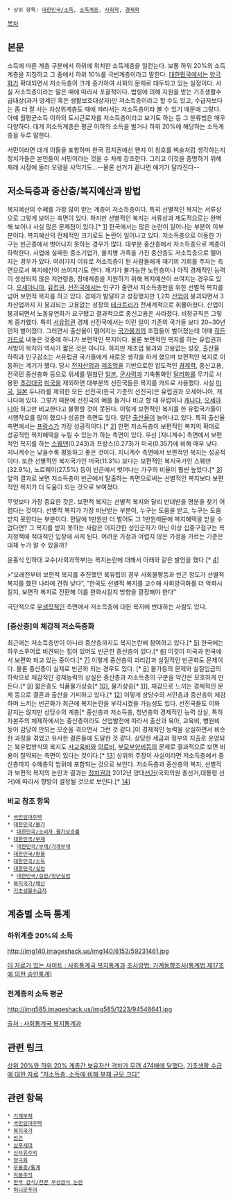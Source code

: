  * 상위 항목: [[대한민국/소득]], [[소득계층]], [[사회학]], [[경제학]]

[[목차]]
== 본문 ==
소득에 따른 계층 구분에서 하위에 위치한 소득계층을 일컫는다. 보통 하위 20%의 소득계층을 지칭하고 그 중에서 하위 10%를 극빈계층이라고 말한다. [[대한민국]]에서는 [[양극화]]가 확대되면서 저소득층이 크게 증가하여 사회의 문제로 대두되고 있는 실정이다. 사실 저소득층이라는 말은 때에 따라서 포괄적이다. 법령에 의해 지원을 받는 기초생활수급대상(과거 영세민 혹은 생활보호대상자)만 저소득층이라고 할 수도 있고, 수급자보다는 좀 더 잘 사는 차상위계층도 때에 따라서는 저소득층이라 볼 수 있기 때문에 그렇다. 아예 월평균소득 이하의 도시근로자를 저소득층이라고 보기도 하는 등 그 분류법은 매우 다양하다. 대개 저소득계층은 평균 이하의 소득을 벌거나 하위 20%에 해당하는 소득계층을 두루 말한다.

서민이라면 대개 이들을 포함하며 한국 정치권에선 왠지 이 칭호를 벼슬처럼 생각하는지 정치가들은 본인들이 서민이라는 것을 수 차례 강조한다. 그리고 이것을 증명하기 위해 재래 시장에 들러 오뎅을 사먹기도...--물론 선거가 끝나면 얘기가 달라진다--

== 저소득층과 중산층/복지예산과 방법 ==
복지예산의 수혜를 가장 많이 받는 계층이 저소득층이다. 특히 선별적인 복지는 서류상으로 그렇게 보이는 측면이 있다. 하지만 선별적인 복지는 서류상과 제도적으로는 완벽해 보이나 사실 많은 문제점이 있다.[* [http://news.hankooki.com/lpage/society/201107/h2011071902341621950.htm]] 한국에서는 많은 논란이 일어나는 부분이 이부분이다. 복지예산의 전체적인 크기로도 논란이 일어나고 있다. 저소득층으로 이동한 가구는 빈곤층에서 벗어나지 못하는 경우가 많다. 대부분 중산층에서 저소득층으로 계층이 하락한다. 사업에 실패한 중소기업가, 불치병 가족을 가진 중산층도 저소득층으로 떨어지는 경우가 있다. 여러가지 이유로 저소득층이 된 사람들에게 재기의 기회를 주자는 측면으로서 복지예산이 쓰여지기도 한다. 재기가 불가능한 노인층이나 아직 경제적인 능력이 생성되지 않은 저연령층, 장애계층을 지원하기 위해 복지예산이 쓰여지는 경우도 있다. [[오세아니아]], [[유럽]]권, [[선진국]]에서는 인구가 줄면서 저소득층만을 위한 선별적 복지를 넘어 보편적 복지를 하고 있다. 경제가 발달하고 성장했지만 1,2차 [[산업]]이 붕괴되면서 3차산업까지 지 붕괴되는 고용없는 성장의 [[테크트리]]가 전세계적으로 휘몰아쳤다. 산업이 붕괴되면서 노동유연화가 요구됐고 결과적으로 종신고용은 사라졌다. 비정규직은 그렇게 증가했다. 특히 [[서유럽]]권 경제 선진국에서는 이런 일이 기존의 국가들 보다 20~30년 먼저 벌어졌다. 그러면서 출산율이 떨어지는 [[국가붕괴]]의 조짐들이 벌어졌는데 이때 [[히든카드]]로 내놓은 것중에 하나가 보편적인 복지이다. 물론 보편적인 복지를 하는 유럽권과 서방이 복지의 역사가 짧은 것은 아니다. 하지만 제조업 붕괴와 고용없는 성장, 출산율 하락과 인구감소는 서유럽권 국가들에게 새로운 생각을 하게 했으며 보편적인 복지로 이동하는 계기가 됐다. 당시 [[전자산업]]과 [[제조업]]을 기반으로한 압도적인 [[경제력]], 종신고용, 전국민 중산층화 등으로 위세를 떨쳤던 [[일본]], [[군사력]]과 기축통화인 [[달러]]화를 무기로 사용한 [[초강대국]] [[미국]]을 제외하면 대부분의 선진국들은 복지를 카드로 사용했다.  사실 [[미국]], [[일본]] 두나라를 제외한 모든 선진국(한국 기준의 선진국)은 유럽권과 오세아니아, 캐나다에 있다. 그렇기 때문에 선진국의 예를 들거나 비교 할 때 유럽이나 [[캐나다]], [[오세아니아]] 하고만 비교한다고 불평할 것이 못된다. 이렇게 보편적인 복지를 한 유럽국가들이 시행착오를 많이 했으나 성공한 측면도 있다. 일단 [[출산율]]이 늘어나고 있다. 특히 출산율 측면에서는 [[프랑스]]가 가장 성공적이다.[* [http://www.asiae.co.kr/news/view.htm?idxno=2011012103125722669]] 한편 저소득층이 보편적인 복지의 확대로 성공적인 복지혜택을 누릴 수 있는가 하는 측면이 있다. 우선 [지니계수] 측면에서 보편적인 복지를 하는 [[스웨덴]](0.243)과 프랑스(0.273)가 미국(0.357)에 비해 매우 낮다. 지니계수는 낮을수록 평등하고 좋은 것이다. 지니계수 측면에서 보편적인 복지는 성공적이다. 또한 선별적인 복지국가인 미국(11.3%) 보다는 보편적인 복지국가인 스웨덴(32.9%), 노르웨이(27.5%) 등이 빈곤에서 벗어나는 가구의 비율이 훨씬 높았다.[* [http://www.hani.co.kr/arti/society/rights/460592.html]] 앞의 결과로 보면 저소득층이 빈곤에서 탈출하는 측면으로써는 선별적인 복지보다 보편적인 복지가 더 도움이 되는 것으로 보여졌다.

무엇보다 가장 중요한 것은. 보편적 복지는 선별적 복지와 달리 반대받을 명분을 찾기 어렵다는 것이다. 선별적 복지가 가장 비난받는 부분이, 누구는 도움을 받고, 누구는 도움받지 못한다는 부분이다. 한달에 1만원만 더 벌어도 그 1만원때문에 복지혜택을 받을 수 없다면? 그 복지를 받지 못하는 사람은 어지간한 성인군자가 아닌 이상 십중구점구는 복지정책에 적대적인 입장에 서게 된다. 어려운 가정과 어렵지 않은 가정을 가르는 기준은 대체 누가 알 수 있을까?

윤홍식 인하대 교수(사회과학부)는 복지논란에 대해서 아래와 같은 발언을 했다.[* [http://www.hani.co.kr/arti/society/rights/460592.html]] 

>“오래전부터 보편적 복지를 추진했던 북유럽의 경우 사회불평등과 빈곤 정도가 선별적 복지를 했던 나라에 견줘 낮다”, “한국도 선별적 복지를 고수해 사회양극화를 더 악화시킬지, 보편적 복지로 전환해 이를 완화시킬지 방향을 결정해야 한다”

극단적으로 [[우생학]]적인 측면에서 저소득층에 대한 복지에 반대하는 사람도 있다. 

=== [중산층]의 체감적 저소득층화 ===
최근에는 저소득층만이 아니라 중산층까지도 복지논란에 참여하고 있다.[* [http://news.khan.co.kr/kh_news/khan_art_view.html?artid=201105082151085&code=940702]] 한국에는 하우스푸어로 비견되는 집이 있어도 빈곤한 중산층이 있다.[* [http://news.mk.co.kr/newsRead.php?year=2011&no=394075]] 이것이 미국과 한국에서 보편화 되고 있는 중이다.[* [http://news.khan.co.kr/kh_news/khan_art_view.html?artid=201107142300265&code=920202]] 이렇게 중산층의 괴리감과 실질적인 빈곤화도 문제이다. 물론 중산층이 실제로 빈곤화 되는 경우도 있다. [* [http://www.etoday.co.kr/news/section/newsview.php?TM=news&SM=2202&idxno=451983]] 물가등의 문제와 실질임금의 하락으로 체감적인 경제능력의 상실은 중산층과 저소득층의 구분을 약간은 모호하게 만든다.[* [http://www.mediatoday.co.kr/news/articleView.html?idxno=96136]] 젊은층도 식품물가상승[* [http://sbscnbc.sbs.co.kr/read.jsp?pmArticleId=10000132411]], 물가상승[* [http://news.khan.co.kr/kh_news/khan_art_view.html?artid=201105040921431&code=920100]], 체감으로 느끼는 경제적인 문제 등으로 결혼과 출산을 기피하고 있다.[* [http://newsmaker.khan.co.kr/khnm.html?mode=view&code=115&artid=201105311817011]] 이렇게 상당수의 서민층과 중산층이 체감하며 느끼는 빈곤화가 최근에 복지논란을 부각시켰을 가능성도 있다. 선진국들도 이와 같지는 않지만 상당수의 계층[* 중산층과 저소득층, 청년층의 경제적인 능력 상실, 특히 자본주의 체제하에서는 중산층이라도 산업발전에 따라서 출산과 육아, 교육비, 병원비 등이 감당이 안되는 모순을 겪으면서 그런 것 같다.]이 경제적인 능력을 상실하면서 비슷한 과정을 겪었고 유사한 결론들에 도달한 것 같다. 상당한 세금과 정부의 지출로 운영되는 북유럽방식의 복지도 [[사교육]]비와 [[의료]]비, [[부모]]부양비등의 문제로 결과적으로 보면 비용이 절약되는 측면이 있다는 것이다.[* [http://www.pharmxpert.net/web/board/boards_read.asp?btype=RNNIUNqa01&idx=4158&bcode=&searchString=]] 상위의 주장이 사실이라면  저소득층에서 중산층까지 수혜층의 범위에 포함되는 것으로 보인다. 저소득층과 중산층의 복지, 선별적과 보편적 복지의 논란과 결과는 [[정치]]권과 2012년 양대[[선거]](국회의원 총선거,대통령 선거)에 따라서 향방이 결정될 것으로 보인다.[* [http://ko.wikipedia.org/wiki/%EB%8C%80%ED%95%9C%EB%AF%BC%EA%B5%AD_%EC%A0%9C19%EB%8C%80_%EC%B4%9D%EC%84%A0]]

=== 비교 참조 항목 ===
 * [[국민임대주택]]
 * [[대한민국/물가]]
  * [[대한민국/소비자 물가상승률]]
 * [[대한민국/부채]]
  * [[대한민국/부채/가계부채]]
 * [[대한민국/환율]]
 * [[대한민국/소득]]
 * [[대한민국/실업]]
  * [[대한민국/실업/청년실업]]
 * [[복지국가/예산]]
 * [[기초생활수급자]]
== 계층별 소득 통계 ==
=== 하위계층 20%의 소득 ===

http://img140.imageshack.us/img140/6153/59231461.jpg

[http://kosis.kr/gen_etl/start.jsp?orgId=101&tblId=DT_1L6E001&conn_path=I2&path=물가?가계  이 자료가 있는 사이트 : 사회통계국 복지통계과]
[http://kosis.kr/metadata/main.jsp?c_id=1962009 조사방법: 가계동향조사(통계법 제17조에 의한 승인통계)]

=== 전계층의 소득 평균 ===

http://img585.imageshack.us/img585/1223/94548641.jpg

[http://kosis.kr/gen_etl/start.jsp?orgId=101&tblId=DT_1L6E001&conn_path=I2&path=물가?가계 출처 :  사회통계국 복지통계과] 

== 관련 링크 ==
[http://news.hankooki.com/lpage/economy/201012/h2010122921084721500.htm 상위 20%와 하위 20% 계층간 보유자산 격차가 무려 474배에 달했다.]
[http://kin.naver.com/qna/detail.nhn?d1id=6&dirId=6100101&docId=122050719&qb=7KCA7IaM65Od7Li1IOq4sOykgA==&enc=utf8&section=kin&rank=2&search_sort=0&spq=0&pid=geXEksoi5TlssvovJdVsss--346857&sid=TRulKvJMG00AAB@piFM 기초생활 수급에 대한 자료]
[http://media.daum.net/economic/others/view.html?cateid=1041&newsid=20101230104933921&p=imbc "저소득층, 소득에 비해 부채 규모 크다"]

== 관련 항목 ==
 * [[가계부채]]
 * [[국민임대주택]]
 * [[복지국가]]
 * [[빈곤]]
 * [[삼포세대]]
 * [[신자유주의]]
 * [[양극화]]
 * [[우울증/통계]]
 * [[자본주의]]
 * [[한국 급식/전면 무상급식 논란]]
 * [[허니문푸어]]
